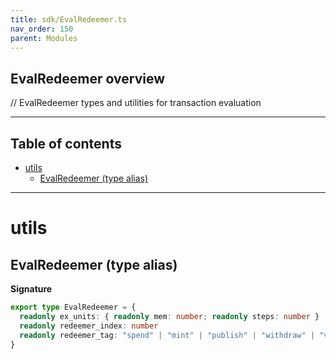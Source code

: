 ```yaml
---
title: sdk/EvalRedeemer.ts
nav_order: 150
parent: Modules
---
```


## EvalRedeemer overview

// EvalRedeemer types and utilities for transaction evaluation

---

<h2 className="text-delta">Table of contents</h2>

- [utils](#utils)
  - [EvalRedeemer (type alias)](#evalredeemer-type-alias)

---

# utils

## EvalRedeemer (type alias)

**Signature**

```ts
export type EvalRedeemer = {
  readonly ex_units: { readonly mem: number; readonly steps: number }
  readonly redeemer_index: number
  readonly redeemer_tag: "spend" | "mint" | "publish" | "withdraw" | "vote" | "propose"
}
```

